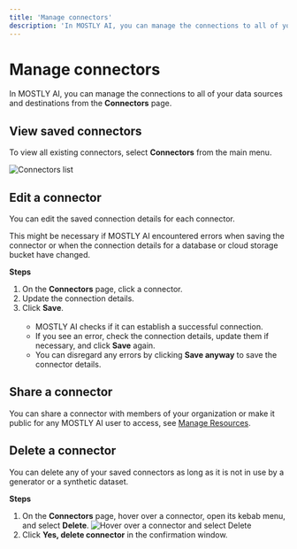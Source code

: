 ```yaml
---
title: 'Manage connectors'
description: 'In MOSTLY AI, you can manage the connections to all of your synthetic data sources and destinations from the Connectors page.'
---
```



# Manage connectors

In MOSTLY AI, you can manage the connections to all of your data sources and destinations from the **Connectors** page.

## View saved connectors

To view all existing connectors, select **Connectors** from the main menu.

<Image src="/docimages/connectors/connectors-list.webp" alt="Connectors list" width={800} height={500} />

## Edit a connector

You can edit the saved connection details for each connector.

This might be necessary if MOSTLY AI encountered errors when saving the connector or when the connection details for a database or cloud storage bucket have changed.

**Steps**

1. On the **Connectors** page, click a connector.
2. Update the connection details.
3. Click **Save**.<br /><br />
   - MOSTLY AI checks if it can establish a successful connection.
   - If you see an error, check the connection details, update them if necessary, and click **Save** again.
   - You can disregard any errors by clicking **Save anyway** to save the connector details.

## Share a connector

You can share a connector with members of your organization or make it public for any MOSTLY AI user to access, see [Manage Resources](../organizations/manage-resources.mdx#share-a-resource-with-an-organization).

## Delete a connector

You can delete any of your saved connectors as long as it is not in use by a generator or a synthetic dataset.

**Steps**

1. On the **Connectors** page, hover over a connector, open its kebab menu, and select **Delete**.
   <Image src="/docimages/connectors/connector-delete-01.webp" alt="Hover over a connector and select Delete" width={800} height={500} />
2. Click **Yes, delete connector** in the confirmation window.
